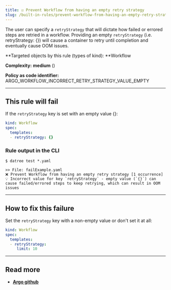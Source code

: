 ```yaml
---
title: ☑️ Prevent Workflow from having an empty retry strategy
slug: /built-in-rules/prevent-workflow-from-having-an-empty-retry-strategy
---
```



The user can specify a `retryStrategy` that will dictate how failed or errored steps are retried in a workflow. Providing an empty `retryStrategy` (i.e. retryStrategy: {}) will cause a container to retry until completion and eventually cause OOM issues.

**Targeted objects by this rule (types of kind): **Workflow

**Complexity:** **medium** (<Complexity/>)

**Policy as code identifier:** ARGO_WORKFLOW_INCORRECT_RETRY_STRATEGY_VALUE_EMPTY

---

## This rule will fail

If the `retryStrategy` key is set with an empty value {}:

```yaml
kind: Workflow
spec:
  templates:
  - retryStrategy: {}
```

### Rule output in the CLI

```terminal
$ datree test *.yaml

>> File: failExample.yaml
❌ Prevent Workflow from having an empty retry strategy [1 occurrence]
💡 Incorrect value for key `retryStrategy` - empty value (`{}`) can cause failed/errored steps to keep retrying, which can result in OOM issues
```

---

## How to fix this failure

Set the `retryStrategy` key with a non-empty value or don't set it at all:

```yaml
kind: Workflow
spec:
  templates:
  - retryStrategy:
     limit: 10
```

---

## Read more

- [**Argo github**](https://github.com/argoproj/argo-workflows/blob/master/examples/README.md#retrying-failed-or-errored-steps)

